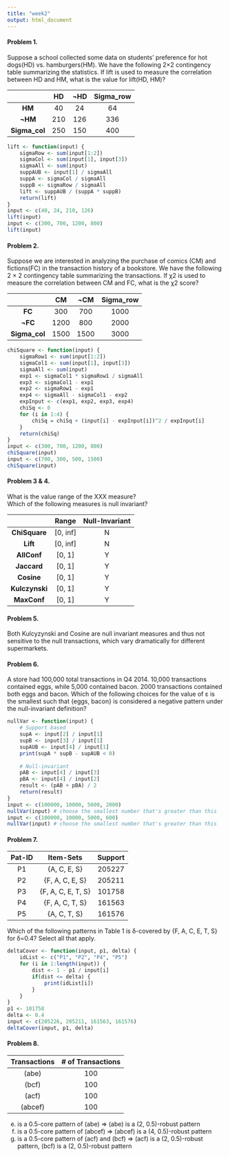 ```yaml
---
title: "week2"
output: html_document
---
```

#### Problem 1.
Suppose a school collected some data on students’ preference for hot dogs(HD) vs. hamburgers(HM). We have the following 2×2 contingency table summarizing the statistics. If lift is used to measure the correlation between HD and HM, what is the value for lift(HD, HM)?  

|                | HD          | ¬HD          | Sigma_row    |
|:--------------:|:-----------:|:------------:|:------------:|
| **HM**         |      40     |     24       |  64          | 
| **¬HM**        |      210    |    126       |  336         |
| **Sigma_col**  |      250    |    150       |  400         |


```r
lift <- function(input) {
    sigmaRow <- sum(input[1:2])
    sigmaCol <- sum(input[1], input[3])
    sigmaAll <- sum(input)
    suppAUB <- input[1] / sigmaAll
    suppA <- sigmaCol / sigmaAll
    suppB <- sigmaRow / sigmaAll
    lift <- suppAUB / (suppA * suppB)
    return(lift)
}
input <- c(40, 24, 210, 126)
lift(input)
input <- c(300, 700, 1200, 800)
lift(input)
```

#### Problem 2.
Suppose we are interested in analyzing the purchase of comics (CM) and fictions(FC) in the transaction history of a bookstore. We have the following 2 × 2 contingency table summarizing the transactions. If χ2 is used to measure the correlation between CM and FC, what is the χ2 score?  

|                | CM          | ¬CM          | Sigma_row    |
|:--------------:|:-----------:|:------------:|:------------:|
| **FC**         |      300    |     700      |  1000        | 
| **¬FC**        |     1200    |     800      |  2000        |
| **Sigma_col**  |     1500    |    1500      |  3000        |

```r
chiSquare <- function(input) {
    sigmaRow1 <- sum(input[1:2])
    sigmaCol1 <- sum(input[1], input[3])
    sigmaAll <- sum(input)
    exp1 <- sigmaCol1 * sigmaRow1 / sigmaAll
    exp3 <- sigmaCol1 - exp1
    exp2 <- sigmaRow1 - exp1
    exp4 <- sigmaAll - sigmaCol1 - exp2
    expInput <- c(exp1, exp2, exp3, exp4)
    chiSq <- 0
    for (i in 1:4) {
        chiSq = chiSq + (input[i] - expInput[i])^2 / expInput[i]
    }
    return(chiSq)
}
input <- c(300, 700, 1200, 800)
chiSquare(input)
input <- c(700, 300, 500, 1500)
chiSquare(input)
```
#### Problem 3 & 4.
What is the value range of the XXX measure?  
Which of the following measures is null invariant?  

|                | Range         | Null-Invariant |
|:--------------:|:-------------:|:--------------:|
| **ChiSquare**  |   [0, inf]    |     N          | 
| **Lift**       |   [0, inf]    |     N          |
| **AllConf**    |   [0, 1]      |     Y          |
| **Jaccard**    |   [0, 1]      |     Y          |
| **Cosine**     |   [0, 1]      |     Y          |
| **Kulczynski** |   [0, 1]      |     Y          |
| **MaxConf**    |   [0, 1]      |     Y          |

#### Problem 5.  
Both Kulcyzynski and Cosine are null invariant measures and thus not sensitive to the null transactions, which vary dramatically for different supermarkets.  

#### Problem 6.  
A store had 100,000 total transactions in Q4 2014. 10,000 transactions contained eggs, while 5,000 contained bacon. 2000 transactions contained both eggs and bacon. Which of the following choices for the value of ε is the smallest such that {eggs, bacon} is considered a negative pattern under the null-invariant definition?  
```r
nullVar <- function(input) {
    # Support based
    supA <- input[2] / input[1]
    supB <- input[3] / input[1]
    supAUB <- input[4] / input[1]
    print(supA * supB - supAUB < 0)
    
    # Null-invariant
    pAB <- input[4] / input[3]
    pBA <- input[4] / input[2]
    result <- (pAB + pBA) / 2 
    return(result)
}
input <- c(100000, 10000, 5000, 2000)
nullVar(input) # choose the smallest number that's greater than this
input <- c(100000, 10000, 5000, 600)
nullVar(input) # choose the smallest number that's greater than this
```

#### Problem 7.   
|    Pat-ID    |      Item-Sets      |   Support    |
|:------------:|:-------------------:|:------------:|
|      P1      |   {A, C, E, S}      |   205227     | 
|      P2      |  {F, A, C, E, S}    |   205211     |
|      P3      |  {F, A, C, E, T, S} |   101758     |
|      P4      |  {F, A, C, T, S}    |   161563     |
|      P5      |   {A, C, T, S}      |   161576     |


Which of the following patterns in Table 1 is δ-covered by {F, A, C, E, T, S} for δ=0.4? Select all that apply.  

```r
deltaCover <- function(input, p1, delta) {
    idList <- c("P1", "P2", "P4", "P5")
    for (i in 1:length(input)) {
        dist <- 1 - p1 / input[i]
        if(dist <= delta) {
            print(idList[i])
        }
    }
}
p1 <- 101758
delta <- 0.4
input <- c(205226, 205211, 161563, 161576)
deltaCover(input, p1, delta)
```

#### Problem 8.
| Transactions   | # of Transactions  |
|:--------------:|:------------------:|
| (abe)          |   100              |
| (bcf)          |   100              |
| (acf)          |   100              | 
| (abcef)        |   100              |

(e) is a 0.5-core pattern of (abe) => (abe) is a (2, 0.5)-robust pattern  
(e) is a 0.5-core pattern of (abcef) => (abcef) is a (4, 0.5)-robust pattern  
(f) is a 0.5-core pattern of (acf) and (bcf) => (acf) is a (2, 0.5)-robust pattern, (bcf) is a (2, 0.5)-robust pattern   

